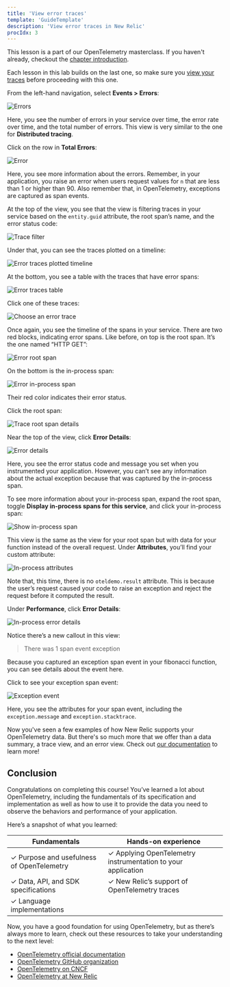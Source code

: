 ```yaml
---
title: 'View error traces'
template: 'GuideTemplate'
description: 'View error traces in New Relic'
procIdx: 3
---
```


<Callout variant="course">

This lesson is a part of our OpenTelemetry masterclass. If you haven't already, checkout the [chapter introduction](/opentelemetry-masterclass/hands-on).

Each lesson in this lab builds on the last one, so make sure you [view your traces](/opentelemetry-masterclass/hands-on/traces) before proceeding with this one.

</Callout>

<Steps>

<Step>

From the left-hand navigation, select **Events > Errors**:

![Errors](../../../images/opentelemetry-masterclass/errors.png)

Here, you see the number of errors in your service over time, the error rate over time, and the total number of errors. This view is very similar to the one for **Distributed tracing**.

</Step>

<Step>

Click on the row in **Total Errors**:

![Error](../../../images/opentelemetry-masterclass/error.png)

Here, you see more information about the errors. Remember, in your application, you raise an error when users request values for `n` that are less than 1 or higher than 90. Also remember that, in OpenTelemetry, exceptions are captured as span events.

At the top of the view, you see that the view is filtering traces in your service based on the `entity.guid` attribute, the root span’s name, and the error status code:

![Trace filter](../../../images/opentelemetry-masterclass/filter.png)

Under that, you can see the traces plotted on a timeline:

![Error traces plotted timeline](../../../images/opentelemetry-masterclass/span-events-plot.png)

At the bottom, you see a table with the traces that have error spans:

![Error traces table](../../../images/opentelemetry-masterclass/span-events-table.png)

</Step>

<Step>

Click one of these traces:

![Choose an error trace](../../../images/opentelemetry-masterclass/choose-error-trace.png)

Once again, you see the timeline of the spans in your service. There are two red blocks, indicating error spans. Like before, on top is the root span. It’s the one named “HTTP GET”:

![Error root span](../../../images/opentelemetry-masterclass/error-root-span.png)

On the bottom is the in-process span:

![Error in-process span](../../../images/opentelemetry-masterclass/error-in-process-span.png)

Their red color indicates their error status.

</Step>

<Step>

Click the root span:

![Trace root span details](../../../images/opentelemetry-masterclass/root-span.png)

Near the top of the view, click **Error Details**:

![Error details](../../../images/opentelemetry-masterclass/error-details.png)

Here, you see the error status code and message you set when you instrumented your application. However, you can’t see any information about the actual exception because that was captured by the in-process span.

To see more information about your in-process span, expand the root span, toggle **Display in-process spans for this service**, and click your in-process span:

![Show in-process span](../../../images/opentelemetry-masterclass/show-in-process-span.png)

This view is the same as the view for your root span but with data for your function instead of the overall request. Under **Attributes**, you’ll find your custom attribute:

![In-process attributes](../../../images/opentelemetry-masterclass/in-process-attribute.png)

Note that, this time, there is no `oteldemo.result` attribute. This is because the user’s request caused your code to raise an exception and reject the request before it computed the result.

</Step>

<Step>

Under **Performance**, click **Error Details**:

![In-process error details](../../../images/opentelemetry-masterclass/in-process-error-details.png)

Notice there’s a new callout in this view:

> There was 1 span event exception

Because you captured an exception span event in your fibonacci function, you can see details about the event here.

</Step>

<Step>

Click to see your exception span event:

![Exception event](../../../images/opentelemetry-masterclass/exception-event.png)

Here, you see the attributes for your span event, including the `exception.message` and `exception.stacktrace`.

</Step>

</Steps>

Now you've seen a few examples of how New Relic supports your OpenTelemetry data. But there's so much more that we offer than a data summary, a trace view, and an error view. Check out [our documentation](https://docs.newrelic.com/docs/more-integrations/open-source-telemetry-integrations/opentelemetry/view-your-opentelemetry-data-new-relic) to learn more!

## Conclusion

Congratulations on completing this course! You’ve learned a lot about OpenTelemetry, including the fundamentals of its specification and implementation as well as how to use it to provide the data you need to observe the behaviors and performance of your application.

Here’s a snapshot of what you learned:

| Fundamentals | Hands-on experience |
|---|---|
| ✓ Purpose and usefulness of OpenTelemetry | ✓ Applying OpenTelemetry instrumentation to your application |
| ✓ Data, API, and SDK specifications | ✓ New Relic’s support of OpenTelemetry traces |
| ✓ Language implementations ||

Now, you have a good foundation for using OpenTelemetry, but as there’s always more to learn, check out these resources to take your understanding to the next level:

- [OpenTelemetry official documentation](https://opentelemetry.io/docs/)
- [OpenTelemetry GitHub organization](https://github.com/open-telemetry)
- [OpenTelemetry on CNCF](https://landscape.cncf.io/card-mode?project=incubating&selected=open-telemetry)
- [OpenTelemetry at New Relic](https://docs.newrelic.com/docs/more-integrations/open-source-telemetry-integrations/opentelemetry/introduction-opentelemetry-new-relic/)
